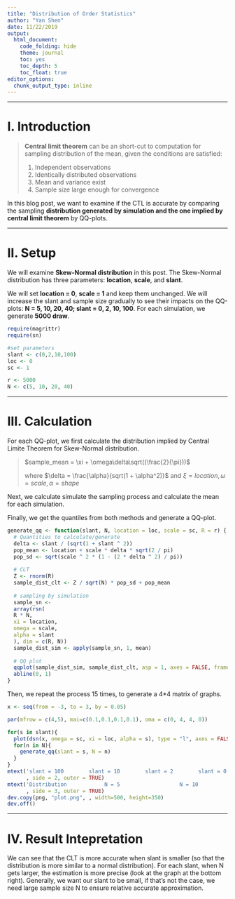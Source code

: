 ```yaml
---
title: "Distribution of Order Statistics"
author: "Yan Shen"
date: 11/22/2019
output: 
  html_document:
    code_folding: hide
    theme: journal
    toc: yes
    toc_depth: 5
    toc_float: true
editor_options: 
  chunk_output_type: inline
---
```


***
# I. Introduction

>__Central limit theorem__ can be an short-cut to computation for sampling distribution of the mean, given the conditions are satisfied:
>
>1. Independent observations
>2. Identically distributed observations
>3. Mean and variance exist
>4. Sample size large enough for convergence


In this blog post, we want to examine if the CTL is accurate by comparing the sampling __distribution generated by simulation and the one implied by central limit theorem__ by QQ-plots.

***
# II. Setup

We will examine __Skew-Normal distribution__ in this post. The Skew-Normal distribution has three parameters: __location__, __scale__, and __slant__.

We will set __location = 0__, __scale = 1__ and keep them unchanged. We will increase the slant and sample size gradually to see their impacts on the QQ-plots: __N = 5, 10, 20, 40; slant = 0, 2, 10, 100__. For each simulation, we generate __5000 draw__. 

```r
require(magrittr)
require(sn)

#set parameters
slant <- c(0,2,10,100)
loc <- 0
sc <- 1

r <- 5000
N <- c(5, 10, 20, 40)
```

***
# III. Calculation

For each QQ-plot, we first calculate the distribution implied by Central Limite Theorem for Skew-Normal distribution. 

> $sample_mean = \xi + \omega\delta\sqrt((\frac{2}{\pi}))$
>
> where $\delta = \frac{\alpha}{sqrt(1 + \alpha^2)}$ 
> and $\xi = location, \omega = scale, \alpha = shape$

Next, we calculate simulate the sampling process and calculate the mean for each simulation. 

Finally, we get the quantiles from both methods and generate a QQ-plot. 
```r
generate_qq <- function(slant, N, location = loc, scale = sc, R = r) {
  # Quantities to calculate/generate
  delta <- slant / (sqrt(1 + slant ^ 2))
  pop_mean <- location + scale * delta * sqrt(2 / pi)
  pop_sd <- sqrt(scale ^ 2 * (1 - (2 * delta ^ 2) / pi))
  
  # CLT
  Z <- rnorm(R)
  sample_dist_clt <- Z / sqrt(N) * pop_sd + pop_mean
  
  # sampling by simulation
  sample_sn <-
  array(rsn(
  R * N,
  xi = location,
  omega = scale,
  alpha = slant
  ), dim = c(R, N))
  sample_dist_sim <- apply(sample_sn, 1, mean)
  
  # QQ plot
  qqplot(sample_dist_sim, sample_dist_clt, asp = 1, axes = FALSE, frame.plot=TRUE, ann = FALSE)
  abline(0, 1)
}
```

Then, we repeat the process 15 times, to generate a 4*4 matrix of graphs.  
```r
x <- seq(from = -3, to = 3, by = 0.05) 

par(mfrow = c(4,5), mai=c(0.1,0.1,0.1,0.1), oma = c(0, 4, 4, 0))

for(s in slant){
  plot(dsn(x, omega = sc, xi = loc, alpha = s), type = "l", axes = FALSE, frame.plot=TRUE)
  for(n in N){
    generate_qq(slant = s, N = n)
  }
}
mtext('slant = 100        slant = 10        slant = 2        slant = 0'
      , side = 2, outer = TRUE)
mtext('Distribution            N = 5                   N = 10                  N = 20                   N = 40'
      , side = 3, outer = TRUE)
dev.copy(png, "plot.png", , width=500, height=350)
dev.off()
```

***
# IV. Result Intepretation

We can see that the CLT is more accurate when slant is smaller (so that the distribution is more similar to a normal distribution). For each slant, when N gets larger, the estimation is more precise (look at the graph at the bottom right). Generally, we want our slant to be small, if that's not the case, we need large sample size N to ensure relative accurate approximation.